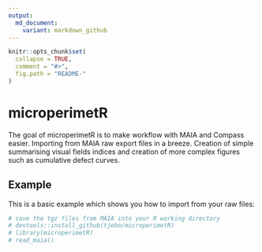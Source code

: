 ```yaml
---
output:
  md_document:
    variant: markdown_github
---
```


<!-- README.md is generated from README.Rmd. Please edit that file -->

```r
knitr::opts_chunk$set(
  collapse = TRUE,
  comment = "#>",
  fig.path = "README-"
)
```

# microperimetR

The goal of microperimetR is to make workflow with MAIA and Compass easier. Importing from MAIA raw export files in a breeze. Creation of simple summarising visual fields indices and creation of more complex figures such as cumulative defect curves. 

## Example

This is a basic example which shows you how to import from your raw files:

```r
# save the tgz files from MAIA into your R working directory 
# devtools::install_github(tjebo/microperimetR)
# library(microperimetR)
# read_maia()
```
